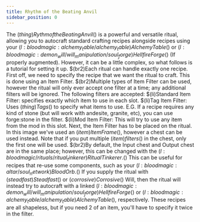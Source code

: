```yaml
---
title: Rhythm of the Beating Anvil
sidebar_position: 0
---
```



The $(thing)Rythm of the Beating Anvil$() is a powerful and versatile ritual, allowing you to autocraft standard crafting recipes alongside recipes using your $(l:bloodmagic:alchemy_table/alchemy_table)Alchemy Table$() or $(l:bloodmagic:demon_will/will_manipulation/soul_forge)Hellfire Forge$() (If properly augmented). However, it can be a little complex, so what follows is a tutorial for setting it up. $(br2)Each ritual can handle exactly one recipe.
First off, we need to specify the recipe that we want the ritual to craft. This is done using an Item Filter. $(br2)Multiple types of Item Filter can be used, however the ritual will only ever accept one filter at a time; any additional filters will be ignored.
The following filters are accepted: $(li)Standard Item Filter: specifies exactly which item to use in each slot. $(li)Tag Item Filter: Uses $(thing)Tags$() to specify what items to use. E.G. If a recipe requires any kind of stone (but will work with andesite, granite, etc), you can use forge:stone in the filter. $(li)Mod Item Filter: This will try to use any item from the mod in this slot.
Next, the Item Filter has to be placed on the ritual. In this image we've used an $(item)Item Frame$(), however a chest can be used instead. Note that if you put multiple $(item)filters$() in the chest, only the first one will be used. $(br2)By default, the Input chest and Output chest are in the same place; however, this can be changed with the $(l:bloodmagic/rituals/ritual_tinkerer)Ritual Tinkerer.$() This can be useful for recipes that re-use some components, such as your $(l:bloodmagic:altar/soul_network)Blood Orb.$()
If you supply the ritual with $(steadfast)Steadfast$() or $(corrosive)Corrosive$() Will, then the ritual will instead try to autocraft with a linked $(l:bloodmagic:demon_will/will_manipulation/soul_forge)Hellfire Forge$() or $(l:bloodmagic:alchemy_table/alchemy_table)Alchemy Table$(), respectively. These recipes are all shapeless, but if you need 2 of an item, you'll have to specify it twice in the filter.
